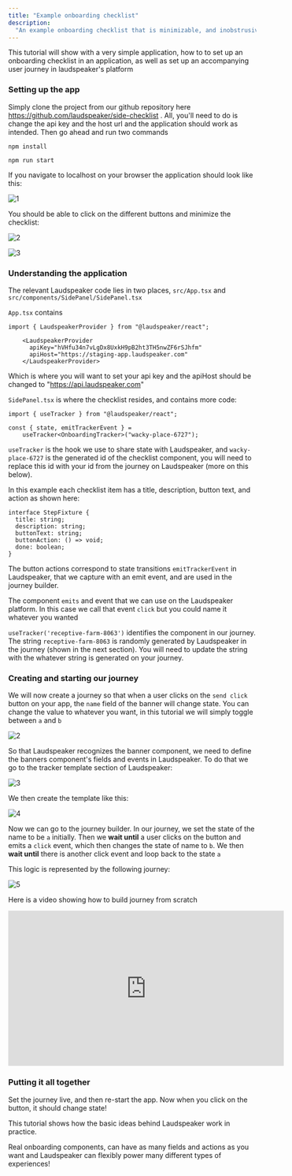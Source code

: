 ```yaml
---
title: "Example onboarding checklist"
description:
  "An example onboarding checklist that is minimizable, and inobstrusive"
---
```


This tutorial will show with a very simple application, how to to set up an onboarding checklist in an application, as well as set up an accompanying user journey in laudspeaker's platform

### Setting up the app

Simply clone the project from our github repository here https://github.com/laudspeaker/side-checklist . All, you'll need to do is change the api key and the host url and the application should work as intended. Then go ahead and run two commands

```
npm install 
```

```
npm run start
```

If you navigate to localhost on your browser the application should look like this:

![1](/images/examples/sidechecklist-initial.png)

You should be able to click on the different buttons and minimize the checklist:

![2](/images/examples/minimized-sidechecklist.png)

![3](/images/examples/expanded-sidechecklist.png)

### Understanding the application

The relevant Laudspeaker code lies in two places, `src/App.tsx` and `src/components/SidePanel/SidePanel.tsx`

`App.tsx` contains

`import { LaudspeakerProvider } from "@laudspeaker/react";`

```
    <LaudspeakerProvider
      apiKey="hVHfu34n7vLgDx8UxkH9pB2ht3TH5nwZF6rSJhfm"
      apiHost="https://staging-app.laudspeaker.com"
    </LaudspeakerProvider>
```

Which is where you will want to set your api key and the apiHost should be changed to "https://api.laudspeaker.com"

`SidePanel.tsx` is where the checklist resides, and contains more code:

`import { useTracker } from "@laudspeaker/react";`

```
const { state, emitTrackerEvent } =
    useTracker<OnboardingTracker>("wacky-place-6727");
```

`useTracker` is the hook we use to share state with Laudspeaker, and `wacky-place-6727` is the generated id of the checklist component, you will need to replace this id with your id from the journey on Laudspeaker (more on this below). 

In this example each checklist item has a title, description, button text, and action as shown here:

```
interface StepFixture {
  title: string;
  description: string;
  buttonText: string;
  buttonAction: () => void;
  done: boolean;
}
```

The button actions correspond to state transitions `emitTrackerEvent` in Laudspeaker, that we capture with an emit event, and are used in the journey builder.


The component `emits` and event that we can use on the Laudspeaker platform. In this case we call that event `click` but you could name it whatever you wanted

`useTracker('receptive-farm-8063')` identifies the component in our journey. The string `receptive-farm-8063` is randomly generated by Laudspeaker in the journey (shown in the next section). You will need to update the string with the whatever string is generated on your journey.

### Creating and starting our journey

We will now create a journey so that when a user clicks on the `send click` button on your app, the `name` field of the banner will change state. You can change the value to whatever you want, in this tutorial we will simply toggle between `a` and `b`

![2](/images/guides/getting-started/react_a.png)

So that Laudspeaker recognizes the banner component, we need to define the banners component's fields and events in Laudspeaker. To do that we go to the tracker template section of Laudspeaker:

![3](/images/guides/getting-started/component_template.png)

We then create the template like this:

![4](/images/guides/getting-started/template_d.png)

Now we can go to the journey builder. In our journey, we set the state of the name to be `a` initially. Then we **wait until** a user clicks on the button and emits a `click` event, which then changes the state of name to `b`. We then **wait until** there is another click event and loop back to the state `a`

This logic is represented by the following journey:

![5](/images/guides/getting-started/complete_journey.png)

Here is a video showing how to build journey from scratch

<iframe width="560" height="315" src="https://www.youtube.com/embed/CN0taiKDt2k" title="YouTube video player" frameborder="0" allow="accelerometer; autoplay; clipboard-write; encrypted-media; gyroscope; picture-in-picture; web-share" allowfullscreen></iframe>

### Putting it all together

Set the journey live, and then re-start the app. Now when you click on the button, it should change state!

This tutorial shows how the basic ideas behind Laudspeaker work in practice. 

Real onboarding components, can have as many fields and actions as you want and Laudspeaker can flexibly power many different types of experiences!
